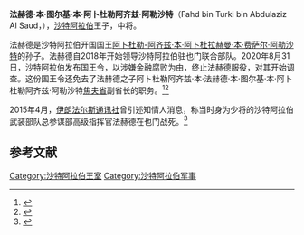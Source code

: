 '''法赫德·本·图尔基·本·阿卜杜勒阿齐兹·阿勒沙特'''（Fahd bin Turki bin Abdulaziz Al Saud，{{bd|1959年|8月|}}），[[沙特阿拉伯|沙特阿拉伯]]王子，中将。

法赫德是沙特阿拉伯开国国王[[阿卜杜勒-阿齐兹·本·阿卜杜拉赫曼·本·费萨尔·阿勒沙特|阿卜杜勒-阿齐兹·本·阿卜杜拉赫曼·本·费萨尔·阿勒沙特]]的孙子。法赫德自2018年开始领导沙特阿拉伯驻也门联合部队。2020年8月31日，沙特阿拉伯发布国王令，以涉嫌金融腐败为由，终止法赫德服役，对其开始调查。这份国王令还免去了法赫德之子阿卜杜勒阿齐兹·本·法赫德·本·图尔基·本·阿卜杜勒阿齐兹·阿勒沙特[[焦夫省_(沙地阿拉伯)|焦夫省]]副省长的职务。<ref>{{Cite news |url=https://www.spa.gov.sa/2127828 |title=国王令：免除联合部队指挥官的职务，将其引退，并免除朱夫地区副省长殿下的职务，并将他俩以及国防部的一些军官和职员移交进行调查 |date=2020-09-01 |work=Saudi Press Agency |accessdate=2020-09-07}}</ref><ref>{{Cite news |url=https://hzdaily.hangzhou.com.cn/hzrb/2020/09/02/article_detail_1_20200902A0412.html |title=沙特联军司令也遭免职 |date=2020-09-02 |work=杭州日报 |accessdate=2020-09-07}}</ref>

2015年4月，[[伊朗|伊朗]][[法尔斯通讯社|法尔斯通讯社]]曾引述知情人消息，称当时身为少将的沙特阿拉伯武装部队总参谋部高级指挥官法赫德在也门战死。<ref>{{Cite news |url=http://www.cankaoxiaoxi.com/mil/20150417/745814.shtml |title=伊媒：沙特国王之孙在也门执行任务时被杀 |date=2015-04-17 |work=参考消息 |accessdate=2020-09-07 |archive-date=2015-07-10 |archive-url=https://web.archive.org/web/20150710182711/http://www.cankaoxiaoxi.com/mil/20150417/745814.shtml |dead-url=no }}</ref>

==参考文献==
{{reflist}}

[[Category:沙特阿拉伯王室|Category:沙特阿拉伯王室]]
[[Category:沙特阿拉伯军事|Category:沙特阿拉伯军事]]